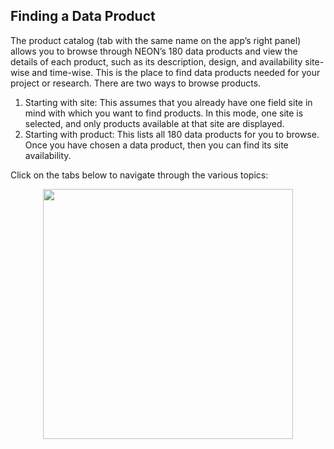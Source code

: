 ## Finding a Data Product

The product catalog (tab with the same name on the app's right panel) allows you to browse through NEON's 180 data products and view the details of each product, such as its description, design, and availability site-wise and time-wise. This is the place to find data products needed for your project or research. There are two ways to browse products.

1. Starting with site: This assumes that you already have one field site in mind with which you want to find products. In this mode, one site is selected, and only products available at that site are displayed.
2. Starting with product: This lists all 180 data products for you to browse. Once you have chosen a data product, then you can find its site availability.

Click on the tabs below to navigate through the various topics:

<center><img src='https://pbs.twimg.com/media/DnogR7tW0AAuZ2t.jpg' height='400'></center>
